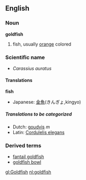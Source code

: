 {{wikipedia}}
==English==

===Noun===
'''goldfish'''
# fish, usually [[orange]] colored

===Scientific name===
*''Carassius auratus''

====Translations====
'''fish'''
{{top}}
*Japanese: [[金魚]](きんぎょ,kingyo)
{{mid}}
{{bottom}}

=====Translations to be categorized=====
{{checktrans}}
*Dutch: [[goudvis]] ''m''
*Latin: [[Cordulelis elegans]]

===Derived terms===
*[[fantail goldfish]]
*[[goldfish bowl]]

[[gl:Goldfish]]
[[nl:goldfish]]